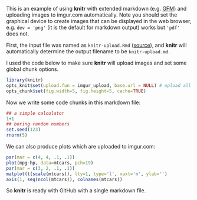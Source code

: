 This is an example of using **knitr** with extended markdown (e.g. [GFM](http://github.github.com/github-flavored-markdown/)) and uploading images to imgur.com automatically. Note you should set the graphical device to create images that can be displayed in the web browser, e.g. `dev = 'png'` (it is the default for markdown output) works but `'pdf'` does not.

First, the input file was named as `knitr-upload.Rmd` ([source](https://github.com/yihui/knitr-examples/blob/master/010-upload.Rmd)), and **knitr** will automatically determine the output filename to be `knitr-upload.md`.

I used the code below to make sure **knitr** will upload images and set some global chunk options.

```r
library(knitr)
opts_knit$set(upload.fun = imgur_upload, base.url = NULL) # upload all images to imgur.com
opts_chunk$set(fig.width=5, fig.height=5, cache=TRUE)
````

Now we write some code chunks in this markdown file:

```r
## a simple calculator
1+1
## boring random numbers
set.seed(123)
rnorm(5)
```

We can also produce plots which are uploaded to imgur.com:

```r
par(mar = c(4, 4, .1, .1))
plot(mpg~hp, data=mtcars, pch=19)
par(mar = c(3, 2, .1, .1))
matplot(t(scale(mtcars)), lty=1, type='l', xaxt='n', ylab='')
axis(1, seq(ncol(mtcars)), colnames(mtcars))
```

So **knitr** is ready with GitHub with a single markdown file.
